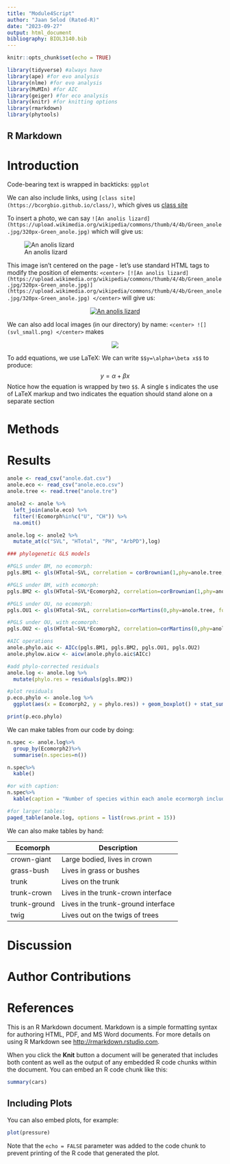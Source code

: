 ```yaml
---
title: "Module4Script"
author: "Jaan Selod (Rated-R)"
date: "2023-09-27"
output: html_document
bibliography: BIOL3140.bib
---
```


```r
knitr::opts_chunk$set(echo = TRUE)
```

```r
library(tidyverse) #always have
library(ape) #for evo analysis
library(nlme) #for evo analysis
library(MuMIn) #for AIC
library(geiger) #for eco analysis
library(knitr) #for knitting options
library(rmarkdown)
library(phytools)
```

## R Markdown

# Introduction

Code-bearing text is wrapped in backticks: `ggplot`

We can also include links, using `[class site](https://bcorgbio.github.io/class/)`, which gives us [class site](https://bcorgbio.github.io/class/)

To insert a photo, we can say `![An anolis lizard](https://upload.wikimedia.org/wikipedia/commons/thumb/4/4b/Green_anole.jpg/320px-Green_anole.jpg)` which will give us:

![An anolis lizard](https://upload.wikimedia.org/wikipedia/commons/thumb/4/4b/Green_anole.jpg/320px-Green_anole.jpg)

This image isn't centered on the page - let's use standard HTML tags to modify the position of elements: `<center> [![An anolis lizard](https://upload.wikimedia.org/wikipedia/commons/thumb/4/4b/Green_anole.jpg/320px-Green_anole.jpg)](https://upload.wikimedia.org/wikipedia/commons/thumb/4/4b/Green_anole.jpg/320px-Green_anole.jpg) </center>` will give us:

<center>[![An anolis lizard](https://upload.wikimedia.org/wikipedia/commons/thumb/4/4b/Green_anole.jpg/320px-Green_anole.jpg)](https://upload.wikimedia.org/wikipedia/commons/thumb/4/4b/Green_anole.jpg/320px-Green_anole.jpg)</center>

We can also add local images (in our directory) by name: `<center> ![](svl_small.png) </center>` makes

<center>![](svl_small.png)</center>

To add equations, we use LaTeX: We can write `$$y=\alpha+\beta x$$` to produce: $$y=\alpha+\beta x$$ Notice how the equation is wrapped by two `$$`. A single `$` indicates the use of LaTeX markup and two indicates the equation should stand alone on a separate section

# Methods

# Results

```r
anole <- read_csv("anole.dat.csv")
anole.eco <- read_csv("anole.eco.csv")
anole.tree <- read.tree("anole.tre")
```

```r
anole2 <- anole %>%
  left_join(anole.eco) %>%
  filter(!Ecomorph%in%c("U", "CH")) %>%
  na.omit()

anole.log <- anole2 %>%
  mutate_at(c("SVL", "HTotal", "PH", "ArbPD"),log)
```

```r
### phylogenetic GLS models

#PGLS under BM, no ecomorph:
pgls.BM1 <- gls(HTotal~SVL, correlation = corBrownian(1,phy=anole.tree, form=~Species), data=anole.log, method="ML")

#PGLS under BM, with ecomorph:
pgls.BM2 <- gls(HTotal~SVL*Ecomorph2, correlation=corBrownian(1,phy=anole.tree,form=~Species), data=anole.log, method="ML")

#PGLS under OU, no ecomorph:
pgls.OU1 <- gls(HTotal~SVL, correlation=corMartins(0,phy=anole.tree, form=~Species), data=anole.log, method="ML")

#PGLS under OU, with ecomorph:
pgls.OU2 <- gls(HTotal~SVL*Ecomorph2, correlation=corMartins(0,phy=anole.tree, form=~Species), data=anole.log, method="ML")

```

```r
#AIC operations
anole.phylo.aic <- AICc(pgls.BM1, pgls.BM2, pgls.OU1, pgls.OU2)
anole.phylow.aicw <- aicw(anole.phylo.aic$AICc)
```

```r
#add phylo-corrected residuals
anole.log <- anole.log %>%
  mutate(phylo.res = residuals(pgls.BM2))
```

```r
#plot residuals
p.eco.phylo <- anole.log %>%
  ggplot(aes(x = Ecomorph2, y = phylo.res)) + geom_boxplot() + stat_summary(fun=mean, geom="point", size=3)

print(p.eco.phylo)
```

We can make tables from our code by doing:

```r
n.spec <- anole.log%>%
  group_by(Ecomorph2)%>%
  summarise(n.species=n())

n.spec%>%
  kable()

#or with caption:
n.spec%>%
  kable(caption = "Number of species within each anole ecormorph included in this study")

#for larger tables:
paged_table(anole.log, options = list(rows.print = 15))
```

We can also make tables by hand:

| Ecomorph     | Description                         |
|--------------|-------------------------------------|
| crown-giant  | Large bodied, lives in crown        |
| grass-bush   | Lives in grass or bushes            |
| trunk        | Lives on the trunk                  |
| trunk-crown  | Lives in the trunk-crown interface  |
| trunk-ground | Lives in the trunk-ground interface |
| twig         | Lives out on the twigs of trees     |

# Discussion

# Author Contributions

# References

This is an R Markdown document. Markdown is a simple formatting syntax for authoring HTML, PDF, and MS Word documents. For more details on using R Markdown see <http://rmarkdown.rstudio.com>.

When you click the **Knit** button a document will be generated that includes both content as well as the output of any embedded R code chunks within the document. You can embed an R code chunk like this:

```r
summary(cars)
```

## Including Plots

You can also embed plots, for example:

```r
plot(pressure)
```

Note that the `echo = FALSE` parameter was added to the code chunk to prevent printing of the R code that generated the plot.
